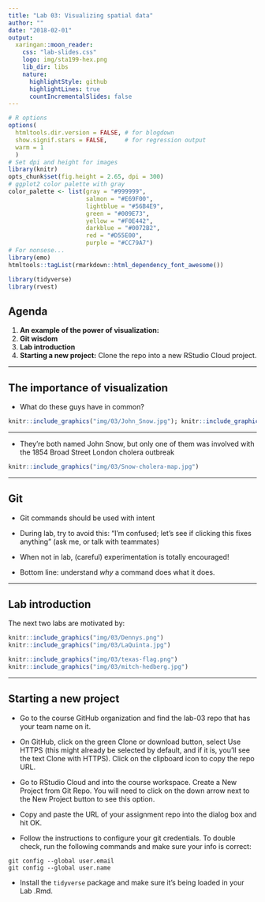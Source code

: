 ```yaml
---
title: "Lab 03: Visualizing spatial data"
author: ""
date: "2018-02-01"
output:
  xaringan::moon_reader:
    css: "lab-slides.css"
    logo: img/sta199-hex.png
    lib_dir: libs
    nature:
      highlightStyle: github
      highlightLines: true
      countIncrementalSlides: false
---
```


```r
# R options
options(
  htmltools.dir.version = FALSE, # for blogdown
  show.signif.stars = FALSE,     # for regression output
  warm = 1
  )
# Set dpi and height for images
library(knitr)
opts_chunk$set(fig.height = 2.65, dpi = 300) 
# ggplot2 color palette with gray
color_palette <- list(gray = "#999999", 
                      salmon = "#E69F00", 
                      lightblue = "#56B4E9", 
                      green = "#009E73", 
                      yellow = "#F0E442", 
                      darkblue = "#0072B2", 
                      red = "#D55E00", 
                      purple = "#CC79A7")
# For nonsese...
library(emo)
htmltools::tagList(rmarkdown::html_dependency_font_awesome())
```

```r
library(tidyverse)
library(rvest)
```

## Agenda

1. **An example of the power of visualization:** 
2. **Git wisdom**
3. **Lab introduction**
4. **Starting a new project:** Clone the repo into a new RStudio Cloud project.

---

## The importance of visualization

- What do these guys have in common?

```r
knitr::include_graphics("img/03/John_Snow.jpg"); knitr::include_graphics("img/03/John_Snow-got.jpg")
```

---

- They're both named John Snow, but only one of them was involved with the 1854 Broad Street London cholera outbreak

```r
knitr::include_graphics("img/03/Snow-cholera-map.jpg")
```
---

## Git

- Git commands should be used with intent

- During lab, try to avoid this: "I'm confused; let's see if clicking this fixes anything" (ask me, or talk with teammates)

- When not in lab, (careful) experimentation is totally encouraged!

- Bottom line: understand *why* a command does what it does.

---

## Lab introduction
The next two labs are motivated by:

```r
knitr::include_graphics("img/03/Dennys.png")
knitr::include_graphics("img/03/LaQuinta.jpg")
```

```r
knitr::include_graphics("img/03/texas-flag.png")
knitr::include_graphics("img/03/mitch-hedberg.jpg")
```    

---

## Starting a new project

- Go to the course GitHub organization and find the lab-03 repo that has your team name on it.

- On GitHub, click on the green Clone or download button, select Use HTTPS (this might already be selected by default, and if it is, you’ll see the text Clone with HTTPS). Click on the clipboard icon to copy the repo URL.

- Go to RStudio Cloud and into the course workspace. Create a New Project from Git Repo. You will need to click on the down arrow next to the New Project button to see this option.

- Copy and paste the URL of your assignment repo into the dialog box and hit OK.

- Follow the instructions to configure your git credentials. To double check, run the following 
commands and make sure your info is correct:

```
git config --global user.email
git config --global user.name
```
- Install the `tidyverse` package and make sure it's being loaded in your Lab .Rmd.


